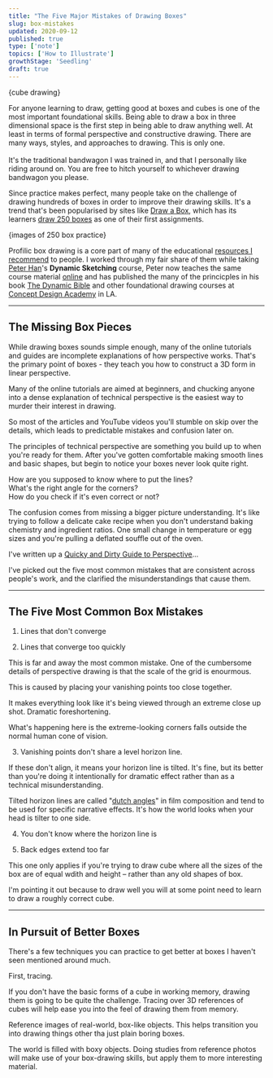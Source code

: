 ```yaml
---
title: "The Five Major Mistakes of Drawing Boxes"
slug: box-mistakes
updated: 2020-09-12
published: true
type: ['note']
topics: ['How to Illustrate']
growthStage: 'Seedling'
draft: true
---
```



{cube drawing}

For anyone learning to draw, getting good at boxes and cubes is one of the most important foundational skills. Being able to draw a box in three dimensional space is the first step in being able to draw anything well. <Footnote idName={1}><span>At least in terms of formal perspective and constructive drawing. There are many ways, styles, and approaches to drawing. This is only one.</span><br/><br/><span>It's the traditional bandwagon I was trained in, and that I personally like riding around on. You are free to hitch yourself to whichever drawing bandwagon you please.</span></Footnote>

Since practice makes perfect, many people take on the challenge of drawing hundreds of boxes in order to improve their drawing skills.
It's a trend that's been popularised by sites like [Draw a Box](https://drawabox.com/), which has its learners [draw 250 boxes](https://drawabox.com/lesson/250boxes) as one of their first assignments.

{images of 250 box practice}

Profilic box drawing is a core part of many of the educational [resources I recommend](/resources) to people. I worked through my fair share of them while taking [Peter Han](https://www.instagram.com/peterhanstyle/)'s **Dynamic Sketching** course, <Footnote idName={2}>Peter now teaches the same course material [online](https://peterhanstyle.artstation.com/projects/XB5D1L?album_id=1673541) and has published the many of the princicples in his book [The Dynamic Bible](https://peterhanstyle.myshopify.com/products/dynamic-bible?variant=46561311765)</Footnote> and other foundational drawing courses at [Concept Design Academy](http://conceptdesignacad.com/) in LA.


---

## The Missing Box Pieces 

While drawing boxes sounds simple enough, many of the online tutorials and guides are incomplete explanations of how perspective works. That's the primary point of boxes - they teach you how to construct a 3D form in linear perspective.

Many of the online tutorials are aimed at beginners, and chucking anyone into a dense explanation of technical perspective is the easiest way to murder their interest in drawing.

So most of the articles and YouTube videos you'll stumble on skip over the details, which leads to predictable mistakes and confusion later on.

The principles of technical perspective are something you build up to when you're ready for them. After you've gotten comfortable making smooth lines and basic shapes, but begin to notice your boxes never look quite right.

How are you supposed to know where to put the lines?  
What's the right angle for the corners?  
How do you check if it's even correct or not?

The confusion comes from missing a bigger picture understanding. It's like trying to follow a delicate cake recipe when you don't understand baking chemistry and ingredient ratios. One small change in temperature or egg sizes and you're pulling a deflated souffle out of the oven.

I've written up a [Quicky and Dirty Guide to Perspective]()...

I've picked out the five most common mistakes that are consistent across people's work, and the clarified the misunderstandings that cause them.

---

## The Five Most Common Box Mistakes

1. Lines that don't converge



2. Lines that converge too quickly

This is far and away the most common mistake.
One of the cumbersome details of perspective drawing is that the scale of the grid is enourmous.

This is caused by placing your vanishing points too close together.

It makes everything look like it's being viewed through an extreme close up shot. Dramatic foreshortening.

What's happening here is the extreme-looking corners falls outside the normal human cone of vision.


3. Vanishing points don't share a level horizon line.

If these don't align, it means your horizon line is tilted. It's fine, but its better than you're doing it intentionally for dramatic effect rather than as a technical misunderstanding.

Tilted horizon lines are called "[dutch angles](https://en.wikipedia.org/wiki/Dutch_angle)" in film composition and tend to be used for specific narrative effects. It's how the world looks when your head is tilter to one side.

4. You don't know where the horizon line is

5. Back edges extend too far

This one only applies if you're trying to draw cube where all the sizes of the box are of equal wdith and height – rather than any old shapes of box.

I'm pointing it out because to draw well you will at some point need to learn to draw a roughly correct cube. 

---

## In Pursuit of Better Boxes

There's a few techniques you can practice to get better at boxes I haven't seen mentioned around much.

First, tracing.

If you don't have the basic forms of a cube in working memory, drawing them is going to be quite the challenge. Tracing over 3D references of cubes will help ease you into the feel of drawing them from memory.

Reference images of real-world, box-like objects. This helps transition you into drawing things other tha just plain boring boxes.

The world is filled with boxy objects. Doing studies from reference photos will make use of your box-drawing skills, but apply them to more interesting material.





